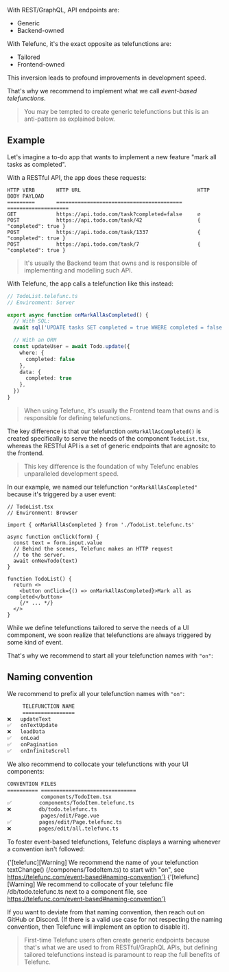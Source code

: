 
With REST/GraphQL, API endpoints are:
 - Generic
 - Backend-owned

With Telefunc, it's the exact opposite as telefunctions are:
 - Tailored
 - Frontend-owned

This inversion leads to profound improvements in development speed.

That's why we recommend to implement what we call *event-based telefunctions*.

> You may be tempted to create generic telefunctions but this is an anti-pattern as explained below.


## Example

Let's imagine a to-do app that wants to implement a new feature "mark all tasks as completed".

With a RESTful API, the app does these requests:

```
HTTP VERB       HTTP URL                                      HTTP BODY PAYLOAD
=========       =========================================     ====================
GET             https://api.todo.com/task?completed=false     ∅
POST            https://api.todo.com/task/42                  { "completed": true }
POST            https://api.todo.com/task/1337                { "completed": true }
POST            https://api.todo.com/task/7                   { "completed": true }
```

> It's usually the Backend team that owns and is responsible of implementing and modelling such API.

With Telefunc, the app calls a telefunction like this instead:

```ts
// TodoList.telefunc.ts
// Environment: Server

export async function onMarkAllAsCompleted() {
  // With SQL:
  await sql('UPDATE tasks SET completed = true WHERE completed = false')

  // With an ORM
  const updateUser = await Todo.update({
    where: {
      completed: false
    },
    data: {
      completed: true
    },
  })
}
```

> When using Telefunc, it's usually the Frontend team that owns and is responsible for defining telefunctions.

The key difference is that our telefunction `onMarkAllAsCompleted()` is created specifically to serve the needs of the component `TodoList.tsx`, whereas the RESTful API is a set of generic endpoints that are agnositc to the frontend.

> This key difference is the foundation of why Telefunc enables unparalleled development speed.

In our example, we named our telefunction `"onMarkAllAsCompleted"` because it's triggered by a user event:

```tsx
// TodoList.tsx
// Environment: Browser

import { onMarkAllAsCompleted } from './TodoList.telefunc.ts'

async function onClick(form) {
  const text = form.input.value
  // Behind the scenes, Telefunc makes an HTTP request
  // to the server.
  await onNewTodo(text)
}

function TodoList() {
  return <>
    <button onClick={() => onMarkAllAsCompleted}>Mark all as completed</button>
    {/* ... */}
  </>
}
```

While we define telefunctions tailored to serve the needs of a UI commponent, we soon realize that telefunctions are always triggered by some kind of event.

That's why we recommend to start all your telefunction names with `"on"`:





## Naming convention

We recommend to prefix all your telefunction names with `"on"`:

```bash
     TELEFUNCTION NAME
     =================
❌   updateText
✅   onTextUpdate
❌   loadData
✅   onLoad
✅   onPagination
✅   onInfiniteScroll
```

We also recommend to collocate your telefunctions with your UI components:

```bash
CONVENTION FILES                                
========== ===============================      
           components/TodoItem.tsx
✅         components/TodoItem.telefunc.ts      
❌         db/todo.telefunc.ts                  
           pages/edit/Page.vue
✅         pages/edit/Page.telefunc.ts          
❌         pages/edit/all.telefunc.ts           
```

To foster event-based telefunctions, Telefunc displays a warning whenever a convention isn't followed:

<CodeBlock lineBreak={true}>{'[telefunc][Warning] We recommend the name of your telefunction textChange() (/componens/TodoItem.ts) to start with "on", see https://telefunc.com/event-based#naming-convention'}</CodeBlock>
<CodeBlock lineBreak={true}>{'[telefunc][Warning] We recommend to collocate of your telefunc file /db/todo.telefunc.ts next to a component file, see https://telefunc.com/event-based#naming-convention'}</CodeBlock>

If you want to deviate from that naming convention, then reach out on GitHub or Discord. (If there is a valid use case for not respecting the naming convention, then Telefunc will implement an option to disable it).

> First-time Telefunc users often create generic endpoints because that's what we are used to from RESTful/GraphQL APIs, but defining tailored telefunctions instead is paramount to reap the full benefits of Telefunc.
